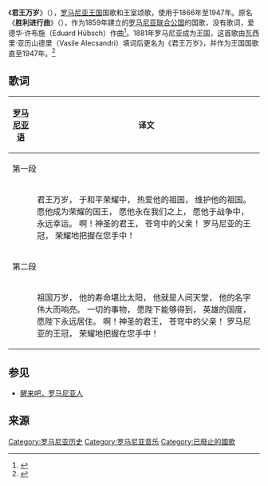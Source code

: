 {{Infobox anthem
|title         = Trăiască Regele
|transcription =
|chinese_title = 君王万岁
|alt_title     =
|en_alt_title  =
|alt_title_2   =
|en_alt_title_2=
|image         = Imnul Regal.png
|image_size    = 200
|prefix        = 国歌
|country       = [[File:Flag_of_Romania.svg|22px]] [[罗马尼亚王国|罗马尼亚王国]]
|author        = 瓦西里·亚历山德里
|lyrics_date   = 1881年
|composer      = 爱德华·许布施
|music_date    = 1862年
|adopted       = 1881年5月10日
|until         = 1947年12月30日
|sound         =
|sound_title   =
}}
{{Anthem History
| Nation = 罗马尼亚
| Flag = Flag_of_Romania.svg
| Year1 = 1862 - 1884
| Name1 = 胜利进行曲
| Year2 = 1884 - 1948
| Name2 = '''君王万岁'''
| Year3 = 1948 - 1953
| Name3 = [[打破的锁链|打破的锁链]]
| Year4 = 1953 - 1977
| Name4 = [[我们赞美你，罗马尼亚|我们赞美你，罗马尼亚]]
| Year5 = 1977 - 1990
| Name5 = [[三色旗_(罗马尼亚)|三色旗]]
| Year6 = 1990 - 
| Name6 = [[醒来吧，罗马尼亚人|醒来吧，罗马尼亚人]]
}}
《'''君王万岁'''》（{{lang-ro|Trăiască Regele}}），[[罗马尼亚王国|罗马尼亚王国]]国歌和王室颂歌，使用于1866年至1947年。原名《'''胜利进行曲'''》（{{lang|ro|Marș triumfal}}），作为1859年建立的[[罗马尼亚联合公国|罗马尼亚联合公国]]的国歌，没有歌词，爱德华·许布施（Eduard Hübsch）作曲<ref>{{Cite web |url=http://jurnalul.ro/special-jurnalul/un-imn-intonat-in-tempo-de-mars-507116.html |title=Un imn intonat în tempo de marș |access-date=2014-07-16 |archive-url=https://web.archive.org/web/20170915160337/http://jurnalul.ro/special-jurnalul/un-imn-intonat-in-tempo-de-mars-507116.html |archive-date=2017-09-15 |dead-url=yes }}</ref>。1881年罗马尼亚成为王国，这首歌由瓦西里·亚历山德里（Vasile Alecsandri）填词后更名为《君王万岁》，并作为王国国歌直至1947年。<ref>{{Cite web |url=http://www.nationalanthems.info/ro-47.htm |title=Romania (1866-1947) » nationalanthems.info |accessdate=2014-07-16 |archive-date=2020-11-14 |archive-url=https://web.archive.org/web/20201114001853/http://www.nationalanthems.info/ro-47.htm |dead-url=no }}</ref>

== 歌词 ==
{|class="toccolours" cellpadding="3" align=center  style="width:400px;"
![[罗马尼亚语|罗马尼亚语]] !!译文
|-
!colspan="2" bgcolor="#E6E8FA" |第一段
|-
|{{lang|ro|<poem>
Trăiască Regele
În pace și onor
De țară iubitor
Și-apărător de țară.
Fie Domn glorios
Fie peste noi,
Fie-n veci norocos
În război.
O! Doamne Sfinte,
Ceresc părinte,
Susține cu a Ta mână
Coroana Română!
</poem>
}}
|<poem>
君王万岁，
于和平荣耀中，
热爱他的祖国，
维护他的祖国。
愿他成为荣耀的国王，
愿他永在我们之上，
愿他于战争中，
永远幸运。
啊！神圣的君王，
苍穹中的父亲！
罗马尼亚的王冠，
荣耀地把握在您手中！
</poem>
|-
!colspan="2" bgcolor="#E6E8FA" |第二段
|-
|{{lang|ro|<poem>
Trăiască Patria
Cât soarele ceresc,
Rai vesel pământesc
Cu mare, falnic nume.
Fie-n veci el ferit
De nevoi,
Fie-n veci locuit
De eroi.
O! Doamne Sfinte,
Ceresc Părinte,
Întinde a Ta mână
Pe Țara Română!
</poem>
}}
|<poem>
祖国万岁，
他的寿命堪比太阳，
他就是人间天堂，
他的名字伟大而响亮。
一切的事物，
愿陛下能够得到，
英雄的国度，
愿陛下永远居住。
啊！神圣的君王，
苍穹中的父亲！
罗马尼亚的王冠，
荣耀地把握在您手中！
</poem>
|}

== 参见 ==
* [[醒来吧，罗马尼亚人|醒来吧，罗马尼亚人]]

== 来源 ==
{{reflist}}

[[Category:罗马尼亚历史|Category:罗马尼亚历史]]
[[Category:罗马尼亚音乐|Category:罗马尼亚音乐]]
[[Category:已廢止的國歌|Category:已廢止的國歌]]